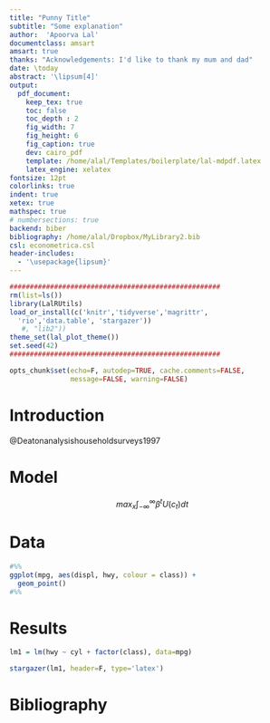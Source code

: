 ```yaml
---
title: "Punny Title"
subtitle: "Some explanation"
author:  'Apoorva Lal'
documentclass: amsart
amsart: true
thanks: "Acknowledgements: I'd like to thank my mum and dad"
date: \today
abstract: '\lipsum[4]'
output:
  pdf_document:
    keep_tex: true
    toc: false
    toc_depth : 2
    fig_width: 7
    fig_height: 6
    fig_caption: true
    dev: cairo_pdf
    template: /home/alal/Templates/boilerplate/lal-mdpdf.latex
    latex_engine: xelatex
fontsize: 12pt
colorlinks: true
indent: true
xetex: true
mathspec: true
# numbersections: true
backend: biber
bibliography: /home/alal/Dropbox/MyLibrary2.bib
csl: econometrica.csl
header-includes:
  - '\usepackage{lipsum}'
---
```



```r
####################################################
rm(list=ls())
library(LalRUtils)
load_or_install(c('knitr','tidyverse','magrittr',
  'rio','data.table', 'stargazer'))
   #, "lib2"))
theme_set(lal_plot_theme())
set.seed(42)
####################################################

opts_chunk$set(echo=F, autodep=TRUE, cache.comments=FALSE,
               message=FALSE, warning=FALSE)

```

# Introduction

@Deatonanalysishouseholdsurveys1997

# Model

$$
max_{x} \int_{-\infty}^{\infty} \beta^t U(c_t) dt
$$

# Data

```r
#%%
ggplot(mpg, aes(displ, hwy, colour = class)) +
  geom_point()
#%%
```

# Results

```r
lm1 = lm(hwy ~ cyl + factor(class), data=mpg)
```

```r
stargazer(lm1, header=F, type='latex')
```

\newpage

# Bibliography
